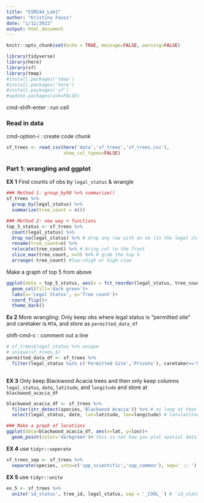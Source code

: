 ```yaml
---
title: "ESM244_Lab1"
author: "Kristina Fauss"
date: "1/12/2022"
output: html_document
---
```


```r
knitr::opts_chunk$set(echo = TRUE, message=FALSE, warning=FALSE)

library(tidyverse)
library(here)
library(sf)
library(tmap)
#install.packages('tmap')
#install.packages('here')
#install.packages('sf')
#update.packages(ask=FALSE)
```

cmd-shift-enter : run cell

### Read in data

cmd-option-i : create code chunk
```r
sf_trees <- read_csv(here('data','sf_trees','sf_trees.csv'),
                     show_col_types=FALSE)
```

### Part 1: wrangling and ggplot

**EX 1** Find counts of obs by `legal_status` & wrangle

```r
### Method 1: group_by90 %>% summarize()
sf_trees %>%
  group_by(legal_status) %>%
  summarize(tree_count = n())

### Method 2: new way + functions
top_5_status <- sf_trees %>%
  count(legal_status) %>%
  drop_na(legal_status) %>% # drop any row with an na (in the legal status col)
  rename(tree_count=n) %>%
  relocate(tree_count) %>% # bring col to the front
  slice_max(tree_count, n=5) %>% # grab the top 5
  arrange(-tree_count) #low->high or high->low
```

Make a graph of top 5 from above

```r
ggplot(data = top_5_status, aes(x = fct_reorder(legal_status, tree_count), y=tree_count))+ 
  geom_col(fill='dark green')+
  labs(x='Legal Status', y='Tree count')+
  coord_flip()+
  theme_dark()
```

**Ex 2** More wrangling: Only keep obs where legal status is "permitted site" and caretaker is `MTA`, and store as `permitted_data_df`

shift-cmd-c : comment out a line

```r
# sf_trees$legal_status %>% unique
# unique(sf_trees,$)
permitted_data_df <- sf_trees %>%
  filter(legal_status %in% c('Permitted Site','Private'), caretaker=='MTA') # , means 'and' can also use &; | means 'or'
  
```


**EX 3** Only keep Blackwood Acacia trees and then only keep columns `legal_status`, `date`, `latitude`, and `longitude` and store at `blackwood_acacia_df`

```r
blackwood_acacia_df <- sf_trees %>%
  filter(str_detect(species,'Blackwood Acacia')) %>% # as long at that str is in the element, it is kept (even if there's other stuff)
  select(legal_status, date, lat=latitude, lon=longitude) # lat=latitued renames lattitude to lat

### Make a graph of locations
ggplot(data=blackwood_acacia_df, aes(x=lat, y=lon))+
  geom_point(color='darkgreen')# this is not how you plot spatial data!
```

**EX 4** use `tidyr::seperate`

```r
sf_trees_sep <- sf_trees %>%
  separate(species, into=c('spp_scientific','spp_common'), sep=' :: ')
```

**EX 5** use `tidyr::unite`

```r
ex_5 <- sf_trees %>%
  unite('id_status', tree_id, legal_status, sep = '_COOL_') # 'id_status' is the new col name; sep is a seperator string you set
```














